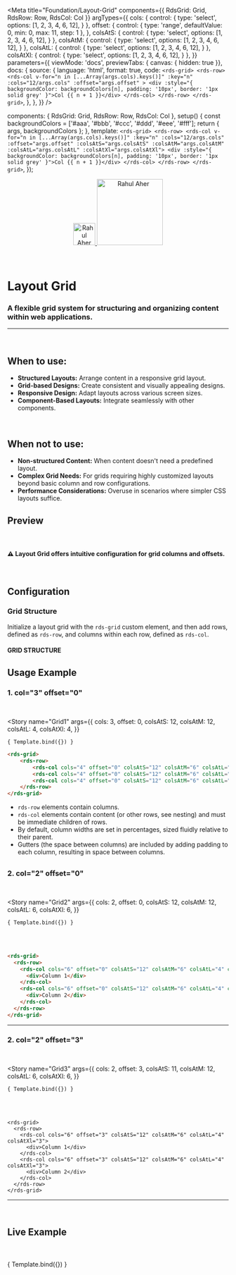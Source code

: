
<Meta
  title="Foundation/Layout-Grid"
  components={{ RdsGrid: Grid, RdsRow: Row, RdsCol: Col }}
  argTypes={{
    cols: {
      control: {
        type: 'select',
        options: [1, 2, 3, 4, 6, 12],
      }
    },
    offset: {
      control: { 
        type: 'range', 
        defaultValue: 0,
        min: 0,
        max: 11,
        step: 1
      },
    },
    colsAtS: {
      control: {
        type: 'select',
        options: [1, 2, 3, 4, 6, 12],
      }
    },
    colsAtM: {
      control: {
        type: 'select',
        options: [1, 2, 3, 4, 6, 12],
      }
    },
    colsAtL: {
      control: {
        type: 'select',
        options: [1, 2, 3, 4, 6, 12],
      }
    },
    colsAtXl: {
      control: {
        type: 'select',
        options: [1, 2, 3, 4, 6, 12],
      }
    },
  }}
  parameters={{
    viewMode: 'docs',
    previewTabs: { canvas: { hidden: true }},
    docs: {
      source: {
        language: 'html',
        format: true,
        code: `
<rds-grid>
  <rds-row>
    <rds-col v-for="n in [...Array(args.cols).keys()]" :key="n" :cols="12/args.cols" :offset="args.offset" >
      <div :style="{ backgroundColor: backgroundColors[n], padding: '10px', border: '1px solid grey' }">Col {{ n + 1 }}</div>
    </rds-col>
  </rds-row>
</rds-grid>
`,
      },
    },
  }}
/>

  components: { RdsGrid: Grid, RdsRow: Row, RdsCol: Col },
  setup() {
    const backgroundColors = ['#aaa', '#bbb', '#ccc', '#ddd', '#eee', '#fff'];
    return { args, backgroundColors };
  },
  template: `
<rds-grid>
  <rds-row>
    <rds-col v-for="n in [...Array(args.cols).keys()]" :key="n" :cols="12/args.cols" :offset="args.offset" :colsAtS="args.colsAtS" :colsAtM="args.colsAtM" :colsAtL="args.colsAtL" :colsAtXl="args.colsAtXl">
      <div :style="{ backgroundColor: backgroundColors[n], padding: '10px', border: '1px solid grey' }">Col {{ n + 1 }}</div>
    </rds-col>
  </rds-row>
</rds-grid>
  `,
});

<div align="center" style={{display: 'flex'}}>
    <a href="https://rahulaher.netlify.app">
        <img src="https://rahulaher.netlify.app/img/logo/glyph-black-colored.svg" alt="Rahul Aher logo" width="50" />
        <img src="https://rahulaher.netlify.app/img/logo/word-black-colored.svg" alt="Rahul Aher" width="150" />
    </a>
</div>

<br />
<br />

# Layout Grid

### A flexible grid system for structuring and organizing content within web applications.

---

<br />

## When to use:

- **Structured Layouts:** Arrange content in a responsive grid layout.
- **Grid-based Designs:** Create consistent and visually appealing designs.
- **Responsive Design:** Adapt layouts across various screen sizes.
- **Component-Based Layouts:** Integrate seamlessly with other components.

<br />

## When not to use:

- **Non-structured Content:** When content doesn't need a predefined layout.
- **Complex Grid Needs:** For grids requiring highly customized layouts beyond basic column and row configurations.
- **Performance Considerations:** Overuse in scenarios where simpler CSS layouts suffice.

## Preview

<br />

#### ⚠️ Layout Grid offers intuitive configuration for grid columns and offsets.

<br />


## Configuration

### Grid Structure

Initialize a layout grid with the `rds-grid` custom element, and then add rows, defined as `rds-row`, and columns within each row, defined as `rds-col`.


#### GRID STRUCTURE

## Usage Example

### 1. col="3" offset="0"

<br />

<Story
    name="Grid1"
    args={{
      cols: 3,
      offset: 0,
      colsAtS: 12,
      colsAtM: 12,
      colsAtL: 4,
      colsAtXl: 4,
    }}
  >
    { Template.bind({}) }
  </Story>

```html
<rds-grid>
    <rds-row>
        <rds-col cols="4" offset="0" colsAtS="12" colsAtM="6" colsAtL="4" colsAtXl="4">1 of 3 Columns 30%</rds-col>
        <rds-col cols="4" offset="0" colsAtS="12" colsAtM="6" colsAtL="4" colsAtXl="4">2 of 3 Columns 30%</rds-col>
        <rds-col cols="4" offset="0" colsAtS="12" colsAtM="6" colsAtL="4" colsAtXl="4">3 of 3 Columns 30%</rds-col>
    </rds-row>
</rds-grid>
```

- `rds-row` elements contain columns.
- `rds-col` elements contain content (or other rows, see nesting) and must be immediate children of rows.
- By default, column widths are set in percentages, sized fluidly relative to their parent.
- Gutters (the space between columns) are included by adding padding to each column, resulting in space between columns.

##

### 2. col="2" offset="0"

<br />

  <Story
    name="Grid2"
    args={{
      cols: 2,
      offset: 0,
      colsAtS: 12,
      colsAtM: 12,
      colsAtL: 6,
      colsAtXl: 6,
    }}
  >
    { Template.bind({}) }
  </Story>

<br />
<br />

```html
<rds-grid>
  <rds-row>
    <rds-col cols="6" offset="0" colsAtS="12" colsAtM="6" colsAtL="4" colsAtXl="6">
      <div>Column 1</div>
    </rds-col>
    <rds-col cols="6" offset="0" colsAtS="12" colsAtM="6" colsAtL="4" colsAtXl="6">
      <div>Column 2</div>
    </rds-col>
  </rds-row>
</rds-grid>
```

---

### 2. col="2" offset="3"

<br />

  <Story
    name="Grid3"
    args={{
      cols: 2,
      offset: 3,
      colsAtS: 11,
      colsAtM: 12,
      colsAtL: 6,
      colsAtXl: 6,
    }}
  >
    { Template.bind({}) }
  </Story>


<br />
<br />

```vue
<rds-grid>
  <rds-row>
    <rds-col cols="6" offset="3" colsAtS="12" colsAtM="6" colsAtL="4" colsAtXl="3">
      <div>Column 1</div>
    </rds-col>
    <rds-col cols="6" offset="3" colsAtS="12" colsAtM="6" colsAtL="4" colsAtXl="3">
      <div>Column 2</div>
    </rds-col>
  </rds-row>
</rds-grid>
```

---
<br />

## Live Example

<br />
<br />

<Canvas>
  <Story
      name="Grid"
      args={{
      cols: 3,
      offset: 0,
      colsAtS: 12,
      colsAtM: 12,
      colsAtL: 4,
      colsAtXl: 4,
      }}
    >
      { Template.bind({}) }
    </Story>
</Canvas>

<ArgsTable story="Grid" />


